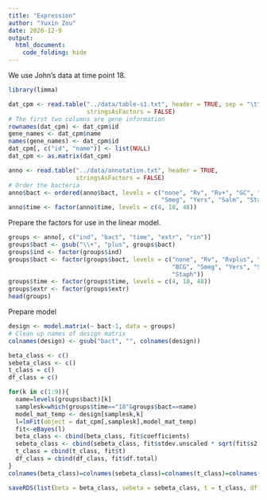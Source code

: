 ```yaml
---
title: "Expression"
author: "Yuxin Zou"
date: 2020-12-9
output: 
  html_document:
    code_folding: hide
---
```


We use John's data at time point 18.

```r
library(limma)
```

```r
dat_cpm <- read.table("../data/table-s1.txt", header = TRUE, sep = "\t",
                      stringsAsFactors = FALSE)
# The first two columns are gene information
rownames(dat_cpm) <- dat_cpm$id
gene_names <- dat_cpm$name
names(gene_names) <- dat_cpm$id
dat_cpm[, c("id", "name")] <- list(NULL)
dat_cpm <- as.matrix(dat_cpm)
```

```r
anno <- read.table("../data/annotation.txt", header = TRUE,
                   stringsAsFactors = FALSE)
# Order the bacteria
anno$bact <- ordered(anno$bact, levels = c("none", "Rv", "Rv+", "GC", "BCG",
                                           "Smeg", "Yers", "Salm", "Staph"))
anno$time <- factor(anno$time, levels = c(4, 18, 48))
```


Prepare the factors for use in the linear model.

```r
groups <- anno[, c("ind", "bact", "time", "extr", "rin")]
groups$bact <- gsub("\\+", "plus", groups$bact)
groups$ind <- factor(groups$ind)
groups$bact <- factor(groups$bact, levels = c("none", "Rv", "Rvplus", "GC",
                                              "BCG", "Smeg", "Yers", "Salm",
                                              "Staph"))
groups$time <- factor(groups$time, levels = c(4, 18, 48))
groups$extr <- factor(groups$extr)
head(groups)
```

Prepare model

```r
design <- model.matrix(~ bact-1, data = groups)
# Clean up names of design matrix
colnames(design) <- gsub("bact", "", colnames(design))

beta_class <- c()
sebeta_class <- c()
t_class = c()
df_class = c()

for(k in c(1:9)){
  name=levels(groups$bact)[k]
  samplesk=which(groups$time=="18"&groups$bact==name)
  model_mat_temp <- design[samplesk,k]
  l=lmFit(object = dat_cpm[,samplesk],model_mat_temp)
  fit<-eBayes(l)
  beta_class <- cbind(beta_class, fit$coefficients)
  sebeta_class <- cbind(sebeta_class, fit$stdev.unscaled * sqrt(fit$s2.post))
  t_class = cbind(t_class, fit$t)
  df_class = cbind(df_class, fit$df.total)
}
colnames(beta_class)=colnames(sebeta_class)=colnames(t_class)=colnames(df_class)=colnames(design)
```

```r
saveRDS(list(beta = beta_class, sebeta = sebeta_class, t = t_class, df = df_class), '../output/Expression_john.rds')
```




